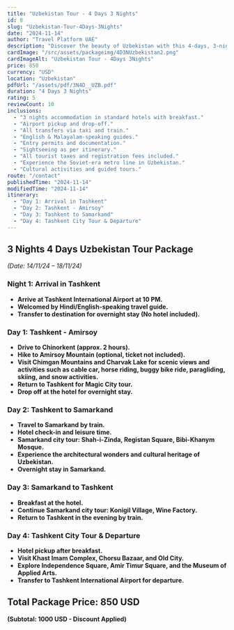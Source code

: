 ```yaml
---
title: "Uzbekistan Tour - 4 Days 3 Nights"
id: 8
slug: "Uzbekistan-Tour-4Days-3Nights"
date: "2024-11-14"
author: "Travel Platform UAE"
description: "Discover the beauty of Uzbekistan with this 4-days, 3-nights travel package. Explore breathtaking landscapes, historic sites, and vibrant cultural experiences."
cardImage: "/src/assets/packageimg/4D3NUzbekistan2.png"
cardImageAlt: "Uzbekistan Tour - 4Days 3Nights"
price: 850
currency: "USD"
location: "Uzbekistan"
pdfUrl: "/assets/pdf/3N4D__UZB.pdf"
duration: "4 Days 3 Nights"
rating: 5
reviewCount: 10
inclusions:
  - "3 nights accommodation in standard hotels with breakfast."
  - "Airport pickup and drop-off."
  - "All transfers via taxi and train."
  - "English & Malayalam-speaking guides."
  - "Entry permits and documentation."
  - "Sightseeing as per itinerary."
  - "All tourist taxes and registration fees included."
  - "Experience the Soviet-era metro line in Uzbekistan."
  - "Cultural activities and guided tours."
route: "/contact"
publishedTime: "2024-11-14"
modifiedTime: "2024-11-14"
itinerary:
  - "Day 1: Arrival in Tashkent"
  - "Day 2: Tashkent - Amirsoy"
  - "Day 3: Tashkent to Samarkand"
  - "Day 4: Tashkent City Tour & Departure"
---
```


## 3 Nights 4 Days Uzbekistan Tour Package  
*(Date: 14/11/24 – 18/11/24)*  

### Night 1: Arrival in Tashkent  
- **Arrive at Tashkent International Airport at 10 PM.**  
- **Welcomed by Hindi/English-speaking travel guide.**  
- **Transfer to destination for overnight stay (No hotel included).**  

### Day 1: Tashkent - Amirsoy  
- **Drive to Chinorkent (approx. 2 hours).**  
- **Hike to Amirsoy Mountain (optional, ticket not included).**  
- **Visit Chimgan Mountains and Charvak Lake for scenic views and activities such as cable car, horse riding, buggy bike ride, paragliding, skiing, and snow activities.**  
- **Return to Tashkent for Magic City tour.**  
- **Drop off at the hotel for overnight stay.**  

### Day 2: Tashkent to Samarkand  
- **Travel to Samarkand by train.**  
- **Hotel check-in and leisure time.**  
- **Samarkand city tour: Shah-i-Zinda, Registan Square, Bibi-Khanym Mosque.**  
- **Experience the architectural wonders and cultural heritage of Uzbekistan.**  
- **Overnight stay in Samarkand.**  

### Day 3: Samarkand to Tashkent  
- **Breakfast at the hotel.**  
- **Continue Samarkand city tour: Konigil Village, Wine Factory.**  
- **Return to Tashkent in the evening by train.**  

### Day 4: Tashkent City Tour & Departure  
- **Hotel pickup after breakfast.**  
- **Visit Khast Imam Complex, Chorsu Bazaar, and Old City.**  
- **Explore Independence Square, Amir Timur Square, and the Museum of Applied Arts.**  
- **Transfer to Tashkent International Airport for departure.**  

## Total Package Price: 850 USD  
**(Subtotal: 1000 USD - Discount Applied)**  
